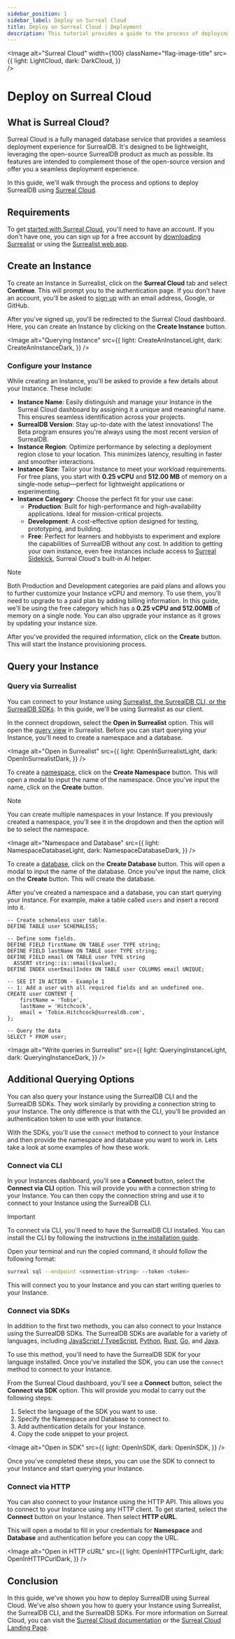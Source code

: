 ---
sidebar_position: 1
sidebar_label: Deploy on Surreal Cloud
title: Deploy on Surreal Cloud | Deployment
description: This tutorial provides a guide to the process of deploying SurrealDB using Surreal Cloud.
---









<Image
alt="Surreal Cloud"
width={100}
className="flag-image-title"
src={{
	light: LightCloud,
	dark: DarkCloud,
	}}  
/>

# Deploy on Surreal Cloud

## What is Surreal Cloud?

Surreal Cloud is a fully managed database service that provides a seamless deployment experience for SurrealDB. It's designed to be lightweight, leveraging the open-source SurrealDB product as much as possible. Its features are intended to complement those of the open-source version and offer you a seamless deployment experience.

In this guide, we'll walk through the process and options to deploy SurrealDB using [Surreal Cloud](/docs/cloud). 

## Requirements

To get [started with Surreal Cloud](/docs/cloud/getting-started), you'll need to have an account. If you don't have one, you can sign up for a free account by [downloading Surrealist](https://github.com/surrealdb/surrealist/releases) or using the [Surrealist web app](https://surrealist.app/cloud). 


## Create an Instance

To create an Instance in Surrealist, click on the **Surreal Cloud** tab and select **Continue**. This will prompt you to the authentication page. If you don't have an account, you'll be asked to [sign up](/docs/cloud/getting-started/create-an-account) with an email address, Google, or GitHub.

After you've signed up, you'll be redirected to the Surreal Cloud dashboard. Here, you can create an Instance by clicking on the **Create Instance** button. 

<Image
alt="Querying Instance"
src={{
	light: CreateAnInstanceLight,
	dark: CreateAnInstanceDark,
	}}
/>

### Configure your Instance

While creating an Instance, you'll be asked to provide a few details about your Instance. These include:

- **Instance Name**: Easily distinguish and manage your Instance in the Surreal Cloud dashboard by assigning it a unique and meaningful name. This ensures seamless identification across your projects.
- **SurrealDB Version**: Stay up-to-date with the latest innovations! The Beta program ensures you're always using the most recent version of SurrealDB.
- **Instance Region**: Optimize performance by selecting a deployment region close to your location. This minimizes latency, resulting in faster and smoother interactions.
- **Instance Size**: Tailor your Instance to meet your workload requirements. For free plans, you start with **0.25 vCPU** and **512.00 MB** of memory on a single-node setup—perfect for lightweight applications or experimenting.
- **Instance Category**: Choose the perfect fit for your use case:
    - **Production**: Built for high-performance and high-availability applications. Ideal for mission-critical projects.
    - **Development**: A cost-effective option designed for testing, prototyping, and building.
    - **Free**: Perfect for learners and hobbyists to experiment and explore the capabilities of SurrealDB without any cost. In addition to getting your own instance, even free instances include access to [Surreal Sidekick](/sidekick), Surreal Cloud's built-in AI helper.

> [!NOTE]
> Both Production and Development categories are paid plans and allows you to further customize your Instance vCPU and memory. To use them, you'll need to upgrade to a paid plan by adding billing information. In this guide, we'll be using the free category which has a **0.25 vCPU and 512.00MB** of memory on a single node. You can also upgrade your instance as it grows by updating your instance size.

After you've provided the required information, click on the **Create** button. This will start the Instance provisioning process.

## Query your Instance

### Query via Surrealist

You can connect to your Instance using [Surrealist, the SurrealDB CLI, or the SurrealDB SDKs](/docs/cloud#what-can-you-do). In this guide, we'll be using Surrealist as our client.

In the connect dropdown, select the **Open in Surrealist** option. This will open the [query view](/docs/surrealist/concepts/sending-queries) in Surrealist. Before you can start querying your Instance, you'll need to create a namespace and a database. 

<Image
alt="Open in Surrealist"
src={{
	light: OpenInSurrealistLight,
	dark: OpenInSurrealistDark,
	}}
/>

To create a [namespace](/docs/surrealdb/introduction/concepts/namespace), click on the **Create Namespace** button. This will open a modal to input the name of the namespace. Once you've input the name, click on the **Create** button. 

> [!NOTE]
> You can create multiple namespaces in your Instance. If you previously created a namespace, you'll see it in the dropdown and then the option will be to select the namespace.

<Image
alt="Namespace and Database"
src={{
	light: NamespaceDatabaseLight,
	dark: NamespaceDatabaseDark,
	}}
/>

To create a [database](/docs/surrealdb/introduction/concepts/database), click on the **Create Database** button. This will open a modal to input the name of the database. Once you've input the name, click on the **Create** button. This will create the database.

After you've created a namespace and a database, you can start querying your Instance. For example, make a table called `users` and insert a record into it.

```surql title="Create a user table and insert a record into it"
-- Create schemaless user table.
DEFINE TABLE user SCHEMALESS;

-- Define some fields.
DEFINE FIELD firstName ON TABLE user TYPE string;
DEFINE FIELD lastName ON TABLE user TYPE string;
DEFINE FIELD email ON TABLE user TYPE string
  ASSERT string::is::email($value);
DEFINE INDEX userEmailIndex ON TABLE user COLUMNS email UNIQUE;

-- SEE IT IN ACTION - Example 1
-- 1: Add a user with all required fields and an undefined one.
CREATE user CONTENT { 
	firstName = 'Tobie', 
	lastName = 'Hitchcock', 
	email = 'Tobie.Hitchcock@surrealdb.com',
};

-- Query the data
SELECT * FROM user;
```

<Image
alt="Write queries in Surrealist"
src={{
	light: QueryingInstanceLight,
	dark: QueryingInstanceDark,
	}}
/>


## Additional Querying Options

You can also query your Instance using the SurrealDB CLI and the SurrealDB SDKs. They work similarly by providing a connection string to your Instance. The only difference is that with the CLI, you'll be provided an authentication token to use with your Instance.

With the SDKs, you'll use the `connect` method to connect to your Instance and then provide the namespace and database you want to work in.  Lets take a look at some examples of how these work.


### Connect via CLI

In your Instances dashboard, you'll see a **Connect** button, select the **Connect via CLI** option. This will provide you with a connection string to your Instance. You can then copy the connection string and use it to connect to your Instance using the SurrealDB CLI.

> [!IMPORTANT]
> To connect via CLI, you'll need to have the SurrealDB CLI installed. You can install the CLI by following the instructions [in the installation guide](/docs/surrealdb/cli).

Open your terminal and run the copied command, it should follow the following format:

```bash title="Connect via CLI example"
surreal sql --endpoint <connection-string> --token <token>
```
This will connect you to your Instance and you can start writing queries to your Instance.

### Connect via SDKs

In addition to the first two methods, you can also connect to your Instance using the SurrealDB SDKs. The SurrealDB SDKs are available for a variety of languages, including [JavaScript / TypeScript](/docs/sdk/javascript), [Python](/docs/sdk/python), [Rust](/docs/sdk/rust), [Go](/docs/sdk/golang), and [Java](/docs/sdk/java). 

To use this method, you'll need to have the SurrealDB SDK for your language installed. Once you've installed the SDK, you can use the `connect` method to connect to your Instance. 

From the Surreal Cloud dashboard, you'll see a **Connect** button, select the **Connect via SDK** option. This will provide you modal to carry out the following steps:

1. Select the language of the SDK you want to use.
2. Specify the Namespace and Database to connect to.
3. Add authentication details for your Instance.
4. Copy the code snippet to your project.

<Image
alt="Open in SDK"
src={{
	light: OpenInSDK,
	dark: OpenInSDK,
	}}
/>

Once you've completed these steps, you can use the SDK to connect to your Instance and start querying your Instance.

### Connect via HTTP

You can also connect to your Instance using the HTTP API. This allows you to connect to your Instance using any HTTP client. To get started, select the **Connect** button on your Instance. Then select **HTTP cURL**. 

This will open a modal to fill in your credentials for **Namespace** and **Database** and authentication before you can copy the URL.

<Image
alt="Open in HTTP cURL"
src={{
	light: OpenInHTTPCurlLight,
	dark: OpenInHTTPCurlDark,
	}}
/>

## Conclusion

In this guide, we've shown you how to deploy SurrealDB using Surreal Cloud. We've also shown you how to query your Instance using Surrealist, the SurrealDB CLI, and the SurrealDB SDKs. For more information on Surreal Cloud, you can visit the [Surreal Cloud documentation](/docs/cloud) or the [Surreal Cloud Landing Page](/cloud).

